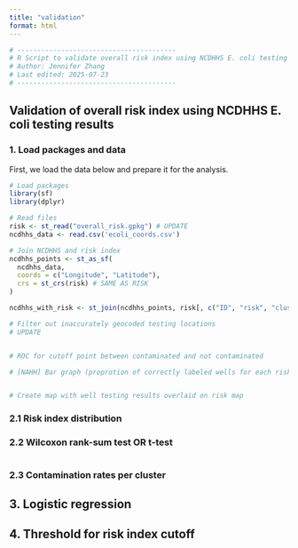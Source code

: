 ```yaml
---
title: "validation"
format: html
---
```


```r
# ----------------------------------------
# R Script to validate overall risk index using NCDHHS E. coli testing results
# Author: Jennifer Zhang
# Last edited: 2025-07-23
# ----------------------------------------
```

## Validation of overall risk index using NCDHHS E. coli testing results

### 1. Load packages and data

First, we load the data below and prepare it for the analysis.

```r
# Load packages
library(sf)
library(dplyr)

# Read files
risk <- st_read("overall_risk.gpkg") # UPDATE
ncdhhs_data <- read.csv('ecoli_coords.csv')

# Join NCDHHS and risk index
ncdhhs_points <- st_as_sf(
  ncdhhs_data,
  coords = c("Longitude", "Latitude"),
  crs = st_crs(risk) # SAME AS RISK
)

ncdhhs_with_risk <- st_join(ncdhhs_points, risk[, c("ID", "risk", "cluster")], left = TRUE)
```

```r
# Filter out inaccurately geocoded testing locations
# UPDATE


# ROC for cutoff point between contaminated and not contaminated

# [NAHH] Bar graph (proprotion of correctly labeled wells for each risk category)


# Create map with well testing results overlaid on risk map
```

### 2.1 Risk index distribution

### 2.2 Wilcoxon rank-sum test OR t-test

```r


```

### 2.3 Contamination rates per cluster

## 3.  Logistic regression

## 4.  Threshold for risk index cutoff
